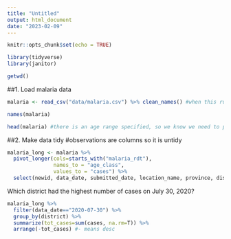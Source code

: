 ```yaml
---
title: "Untitled"
output: html_document
date: "2023-02-09"
---
```


```r
knitr::opts_chunk$set(echo = TRUE)
```

```r
library(tidyverse)
library(janitor)
```

```r
getwd()
```


##1. Load malaria data
```r
malaria <- read_csv("data/malaria.csv") %>% clean_names() #when this runs, it tells you malaria_rdt_5-14 means that this data is 5-14 years old
```

```r
names(malaria)
```

```r
head(malaria) #there is an age range specified, so we know we need to pivot
```

##2. Make data tidy #observations are columns so it is untidy
```r
malaria_long <- malaria %>% 
  pivot_longer(cols=starts_with("malaria_rdt"),
               names_to = "age_class",
               values_to = "cases") %>% 
  select(newid, data_date, submitted_date, location_name, province, district, age_class, cases)
```

Which district had the highest number of cases on July 30, 2020?
```r
malaria_long %>% 
  filter(data_date=="2020-07-30") %>% 
  group_by(district) %>% 
  summarize(tot_cases=sum(cases, na.rm=T)) %>% 
  arrange(-tot_cases) #- means desc
```

